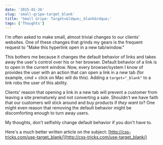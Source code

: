 ```yaml
---
date: '2015-01-26'
slug: 'small-gripe-target_blank'
title: 'Small Gripe: Target=&ldquo;_blank&rdquo;'
tags: ['Thoughts']
---
```


I'm often asked to make small, almost trivial changes to our clients' websites. One of these changes that grinds my gears is the frequent request to "Make this hyperlink open in a new tab/window."

This bothers me because it changes the default behavior of links and takes away the user's control over his or her browser. Default behavior of a link is to open in the current window. Now, every browser/system I know of provides the user with an action that can open a link in a new tab (for example, cmd + click on Mac will do this). Adding a `target="_blank"` to a link robs the user of this ability.

Clients' reason that opening a link in a new tab will prevent a customer from leaving a site prematurely and not converting a sale. Shouldn't we have faith that our customers will stick around and buy products if _they want to_? One might even reason that removing the default behavior might be discomforting enough to turn away users.

My thoughts, don't selfishly change default behavior if you don't have to.

Here's a much better written article on the subject: [http://css-tricks.com/use-target_blank/](http://css-tricks.com/use-target_blank/)
